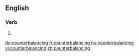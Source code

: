 
==English==

===Verb===
{{head|en}}

# {{present participle of|counterbalance}}

[[de:counterbalancing]]
[[fr:counterbalancing]]
[[hu:counterbalancing]]
[[vi:counterbalancing]]
[[zh:counterbalancing]]